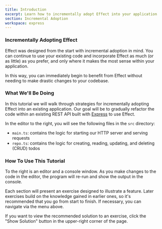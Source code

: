 ```yaml
---
title: Introduction
excerpt: Learn how to incrementally adopt Effect into your application
section: Incremental Adoption
workspace: express
---
```


### Incrementally Adopting Effect

Effect was designed from the start with incremental adoption in mind. You can continue to use your existing code and incorporate Effect as much (or as little) as you prefer, and only where it makes the most sense within your application.

In this way, you can immediately begin to benefit from Effect without needing to make drastic changes to your codebase.

### What We'll Be Doing

In this tutorial we will walk through strategies for incrementally adopting Effect into an existing application. Our goal will be to gradually refactor the code within an existing REST API built with [Express](https://expressjs.com) to use Effect.

In the editor to the right, you will see the following files in the `src` directory:

- `main.ts`: contains the logic for starting our HTTP server and serving requests
- `repo.ts`: contains the logic for creating, reading, updating, and deleting (CRUD) todos

### How To Use This Tutorial

To the right is an editor and a console window. As you make changes to the code in the editor, the program will re-run and show the output in the console.

Each section will present an exercise designed to illustrate a feature. Later exercises build on the knowledge gained in earlier ones, so it's recommended that you go from start to finish. If necessary, you can navigate via the menu above.

If you want to view the recommended solution to an exercise, click the "Show Solution" button in the upper-right corner of the page.
